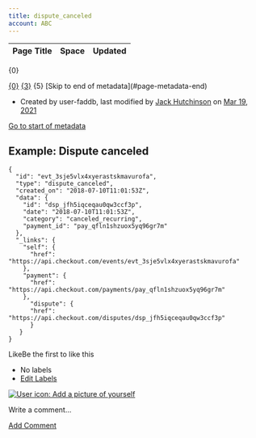 ```yaml
---
title: dispute_canceled
account: ABC
---
```


<table class="aui"> <thead> <tr class="header"> <th class="search-result-title">Page Title</th> <th class="search-result-space">Space</th> <th class="search-result-date">Updated</th> </tr> </thead> </table> <p class="search-result-count">{0}</p> <tr class="search-result"> <td class="search-result-title"><a href="{1}" class="content-type-{2}"><span>{0}</span></a></td> <td class="search-result-space"><a class="space" href="/display/{4}/" title="{3}">{3}</a></td> <td class="search-result-date"><span class="date" title="{6}">{5}</span></td> </tr> [Skip to end of metadata](#page-metadata-end)

*   Created by user-faddb, last modified by [Jack Hutchinson](    /display/~jack.hutchinson
    ) on [Mar 19, 2021](/pages/diffpagesbyversion.action?pageId=2785566&selectedPageVersions=1&selectedPageVersions=2 "Show changes")

[Go to start of metadata](#page-metadata-start)

Example: Dispute canceled
-------------------------

    {
      "id": "evt_3sje5vlx4xyerastskmavurofa",
      "type": "dispute_canceled",
      "created_on": "2018-07-10T11:01:53Z",
      "data": {
        "id": "dsp_jfh5iqceqau0qw3ccf3p",
        "date": "2018-07-10T11:01:53Z",
        "category": "canceled_recurring",
        "payment_id": "pay_qfln1shzuox5yq96gr7m"
      },
      "_links": {
        "self": {
          "href": "https://api.checkout.com/events/evt_3sje5vlx4xyerastskmavurofa"
        },
        "payment": {
          "href": "https://api.checkout.com/payments/pay_qfln1shzuox5yq96gr7m"
        }, 
          "dispute": {
          "href": "https://api.checkout.com/disputes/dsp_jfh5iqceqau0qw3ccf3p"
          }
       }
    }

LikeBe the first to like this

*   No labels
*   [Edit Labels](# "Edit Labels (Type 'l')")

[![User icon: Add a picture of yourself](/s/en_GB/7901/abf7b35644d5a5d1d7e4b0969a83e8eb2b569fb5/_/images/icons/profilepics/add_profile_pic.svg)](/users/profile/editmyprofilepicture.action)

Write a comment…

[Add Comment](/display/DOCS/dispute_canceled?showComments=true&showCommentArea=true#addcomment)